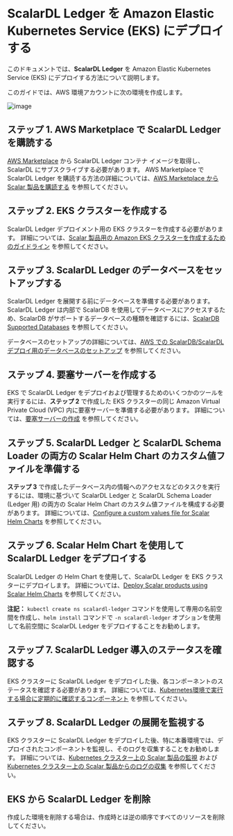 # ScalarDL Ledger を Amazon Elastic Kubernetes Service (EKS) にデプロイする

このドキュメントでは、**ScalarDL Ledger** を Amazon Elastic Kubernetes Service (EKS) にデプロイする方法について説明します。

このガイドでは、AWS 環境アカウントに次の環境を作成します。

![image](./images/png/EKS_ScalarDL_Ledger.drawio.png)

## ステップ 1. AWS Marketplace で ScalarDL Ledger を購読する

[AWS Marketplace](https://aws.amazon.com/marketplace/pp/prodview-3jdwfmqonx7a2) から ScalarDL Ledger コンテナ イメージを取得し、ScalarDL にサブスクライブする必要があります。 AWS Marketplace で ScalarDL Ledger を購読する方法の詳細については、[AWS Marketplace から Scalar 製品を購読する](AwsMarketplaceGuide.md#aws-marketplace-から-scalar-製品を購読する) を参照してください。

## ステップ 2. EKS クラスターを作成する

ScalarDL Ledger デプロイメント用の EKS クラスターを作成する必要があります。 詳細については、[Scalar 製品用の Amazon EKS クラスターを作成するためのガイドライン](CreateEKSClusterForScalarProducts.md) を参照してください。

## ステップ 3. ScalarDL Ledger のデータベースをセットアップする

ScalarDL Ledger を展開する前にデータベースを準備する必要があります。 ScalarDL Ledger は内部で ScalarDB を使用してデータベースにアクセスするため、ScalarDB がサポートするデータベースの種類を確認するには、[ScalarDB Supported Databases](https://github.com/scalar-labs/scalardb/blob/master/docs/scalardb-supported-databases.md) を参照してください。

データベースのセットアップの詳細については、[AWS での ScalarDB/ScalarDL デプロイ用のデータベースのセットアップ](SetupDatabaseForAWS.md) を参照してください。

## ステップ 4. 要塞サーバーを作成する

EKS で ScalarDL Ledger をデプロイおよび管理するためのいくつかのツールを実行するには、**ステップ 2** で作成した EKS クラスターの同じ Amazon Virtual Private Cloud (VPC) 内に要塞サーバーを準備する必要があります。 詳細については、[要塞サーバーの作成](CreateBastionServer.md) を参照してください。

## ステップ 5. ScalarDL Ledger と ScalarDL Schema Loader の両方の Scalar Helm Chart のカスタム値ファイルを準備する

**ステップ 3** で作成したデータベース内の情報へのアクセスなどのタスクを実行するには、環境に基づいて ScalarDL Ledger と ScalarDL Schema Loader (Ledger 用) の両方の Scalar Helm Chart のカスタム値ファイルを構成する必要があります。 詳細については、[Configure a custom values file for Scalar Helm Charts](https://github.com/scalar-labs/helm-charts/blob/main/docs/configure-custom-values-file.md) を参照してください。

## ステップ 6. Scalar Helm Chart を使用して ScalarDL Ledger をデプロイする

ScalarDL Ledger の Helm Chart を使用して、ScalarDL Ledger を EKS クラスターにデプロイします。 詳細については、[Deploy Scalar products using Scalar Helm Charts](https://github.com/scalar-labs/helm-charts/blob/main/docs/how-to-deploy-scalar-products.md) を参照してください。

**注記：** `kubectl create ns scalardl-ledger` コマンドを使用して専用の名前空間を作成し、`helm install` コマンドで `-n scalardl-ledger` オプションを使用して名前空間に ScalarDL Ledger をデプロイすることをお勧めします。

## ステップ 7. ScalarDL Ledger 導入のステータスを確認する

EKS クラスターに ScalarDL Ledger をデプロイした後、各コンポーネントのステータスを確認する必要があります。 詳細については、[Kubernetes環境で実行する場合に定期的に確認するコンポーネント](RegularCheck.md) を参照してください。

## ステップ 8. ScalarDL Ledger の展開を監視する

EKS クラスターに ScalarDL Ledger をデプロイした後、特に本番環境では、デプロイされたコンポーネントを監視し、そのログを収集することをお勧めします。 詳細については、[Kubernetes クラスター上の Scalar 製品の監視](K8sMonitorGuide.md) および [Kubernetes クラスター上の Scalar 製品からのログの収集](K8sLogCollectionGuide.md) を参照してください。

## EKS から ScalarDL Ledger を削除

作成した環境を削除する場合は、作成時とは逆の順序ですべてのリソースを削除してください。
